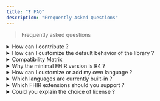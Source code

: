 ```yaml
---
title: "❓ FAQ"
description: "Frequently Asked Questions"
---
```


> Frequently asked questions

<details>
<summary>How can I contribute ?</summary>

Any contribution is welcome! Read more [here](contributing).

</details>

<details>
<summary>How can I customize the default behavior of the library ?</summary>

The library was built with that in mind. Read more [here](demo/custom).

</details>

<details>
<summary>Compatibility Matrix</summary>

| Version              | FHIR        |
| -------------------- | ----------- |
| `>= 1.0.0` (current) | `R4 and R5` |

</details>

<details>
<summary>Why the minimal FHIR version is R4 ?</summary>

Several reasons :

- FHIR version R4 is the most widely used version of FHIR, as stated by [many actors like HAPI FHIR creators](https://smilecdr.com/docs/fhir_repository/fhir_versions.html)
- Many tools don't care anymore for older versions
- It fits my needs when I designed this project

:::tip

You can migrate your dosages from R3 to R4 quick easily, as it is just a matter to putting `dose[x]` / `rate[x]` under `doseAndRate`.

:::

</details>

<details>
<summary>How can I customize or add my own language ?</summary>

You can choose your preferred way :

1. Make a pull request on the repository : simply add translations files [for your locale](https://github.com/jy95/fhir-dosage-utils/tree/main/src/locales).
2. Use a [i18next backend](https://www.i18next.com/overview/plugins-and-utils#backends) like [showcast in documentation](custom/i18nConfig)

You can use [English files](https://github.com/jy95/fhir-dosage-utils/tree/main/src/locales/en) for reference.

</details>

<details>
<summary>Which languages are currently built-in ?</summary>

4 [locales](https://github.com/jy95/fhir-dosage-utils/tree/main/src/locales) are currently implemented :

1. "en" (English)
2. "fr" (French)
3. "nl" (Dutch)
4. "de" (German)

</details>

<details>
<summary>Which FHIR extensions should you support ?</summary>

- Your country extensions (e.g. [Belgian ones](https://www.ehealth.fgov.be/standards/fhir/))
- [FHIR Extensions Pack](https://hl7.org/fhir/extensions/artifacts.html) (for international and interoperability reasons)

Currently, 5 extensions are known to have impacts with Dosage / Timing with [FHIR Extensions Pack](https://hl7.org/fhir/extensions/artifacts.html) :

- [Conditions](https://hl7.org/fhir/extensions/StructureDefinition-dosage-conditions.html)
- [Days of cycle](https://hl7.org/fhir/extensions/StructureDefinition-timing-daysOfCycle.html)
- [Timing day of month](https://hl7.org/fhir/extensions/StructureDefinition-timing-dayOfMonth.html)
- [Timing Exact](https://hl7.org/fhir/extensions/StructureDefinition-timing-exact.html)
- [Minimum Gap Between Doses](https://hl7.org/fhir/extensions/StructureDefinition-dosage-minimumGapBetweenDose.html)

</details>

<details>
<summary>Could you explain the choice of license ?</summary>

The library is licensed under the AGPL 3.0 license to ensure everyone benefits from improvements and keeps the project collaborative and open. Here's a simplified breakdown:

| Feature                                                                                                                    | Permitted | Not Permitted |
| -------------------------------------------------------------------------------------------------------------------------- | --------- | ------------- |
| Use the library in your project (commercial/non-commercial)                                                                | ✔        |               |
| Follow open closed principle                                                                                               | ✔        |               |
| Distribute a modified version publicly and keep your changes closed-source                                                 |           | ✔            |
| Create derivative works (e.g., new libraries based on this code) and distribute them under a different license (if public) |           | ✔            |

</details>

